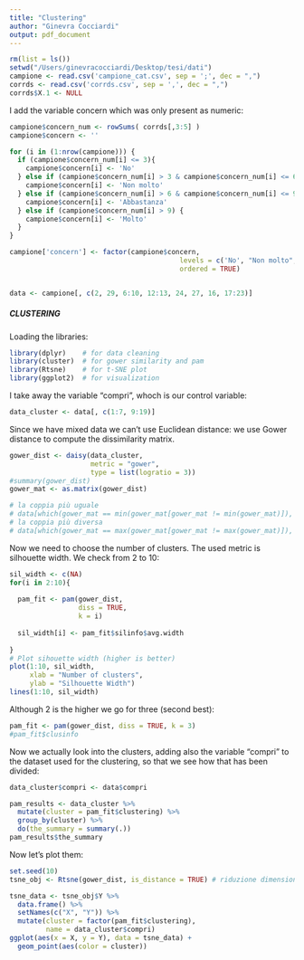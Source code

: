 ```yaml
---
title: "Clustering"
author: "Ginevra Cocciardi"
output: pdf_document
---
```

```r
rm(list = ls())
setwd("/Users/ginevracocciardi/Desktop/tesi/dati")
campione <- read.csv('campione_cat.csv', sep = ';', dec = ",")
corrds <- read.csv('corrds.csv', sep = ',', dec = ",")
corrds$X.1 <- NULL
```

I add the variable concern which was only present as numeric:

```r

campione$concern_num <- rowSums( corrds[,3:5] )
campione$concern <- ''

for (i in (1:nrow(campione))) {
  if (campione$concern_num[i] <= 3){
    campione$concern[i] <- 'No'
  } else if (campione$concern_num[i] > 3 & campione$concern_num[i] <= 6) {
    campione$concern[i] <- 'Non molto'
  } else if (campione$concern_num[i] > 6 & campione$concern_num[i] <= 9) {
    campione$concern[i] <- 'Abbastanza'
  } else if (campione$concern_num[i] > 9) {
    campione$concern[i] <- 'Molto'
  }
} 

campione['concern'] <- factor(campione$concern, 
                                          levels = c('No', "Non molto", 'Abbastanza', 'Molto'), 
                                          ordered = TRUE)


data <- campione[, c(2, 29, 6:10, 12:13, 24, 27, 16, 17:23)]
```

##### CLUSTERING

Loading the libraries:

```r
library(dplyr)    # for data cleaning
library(cluster)  # for gower similarity and pam
library(Rtsne)    # for t-SNE plot
library(ggplot2)  # for visualization
```

I take away the variable "compri", whoch is our control variable:
```r
data_cluster <- data[, c(1:7, 9:19)]
```

Since we have mixed data we can't use Euclidean distance: we use Gower distance to compute the dissimilarity matrix.

```r
gower_dist <- daisy(data_cluster,
                    metric = "gower",
                    type = list(logratio = 3))
#summary(gower_dist)
gower_mat <- as.matrix(gower_dist)

# la coppia più uguale
# data[which(gower_mat == min(gower_mat[gower_mat != min(gower_mat)]), arr.ind = TRUE)[1, ], ]
# la coppia più diversa
# data[which(gower_mat == max(gower_mat[gower_mat != max(gower_mat)]), arr.ind = TRUE)[1, ], ]
```

Now we need to choose the number of clusters. The used metric is silhouette width. We check from 2 to 10:

```r
sil_width <- c(NA)
for(i in 2:10){
  
  pam_fit <- pam(gower_dist,
                 diss = TRUE,
                 k = i)
  
  sil_width[i] <- pam_fit$silinfo$avg.width
  
}
# Plot sihouette width (higher is better)
plot(1:10, sil_width,
     xlab = "Number of clusters",
     ylab = "Silhouette Width")
lines(1:10, sil_width)
```

Although 2 is the higher we go for three (second best):

```r
pam_fit <- pam(gower_dist, diss = TRUE, k = 3)
#pam_fit$clusinfo
```

Now we actually look into the clusters, adding also the variable "compri" to the dataset used for the clustering, so that we see how that has been divided:

```r
data_cluster$compri <- data$compri

pam_results <- data_cluster %>%
  mutate(cluster = pam_fit$clustering) %>%
  group_by(cluster) %>%
  do(the_summary = summary(.))
pam_results$the_summary
```

Now let's plot them:

```r
set.seed(10)
tsne_obj <- Rtsne(gower_dist, is_distance = TRUE) # riduzione dimensionalità per plot

tsne_data <- tsne_obj$Y %>%
  data.frame() %>%
  setNames(c("X", "Y")) %>%
  mutate(cluster = factor(pam_fit$clustering),
         name = data_cluster$compri)
ggplot(aes(x = X, y = Y), data = tsne_data) +
  geom_point(aes(color = cluster))

```


